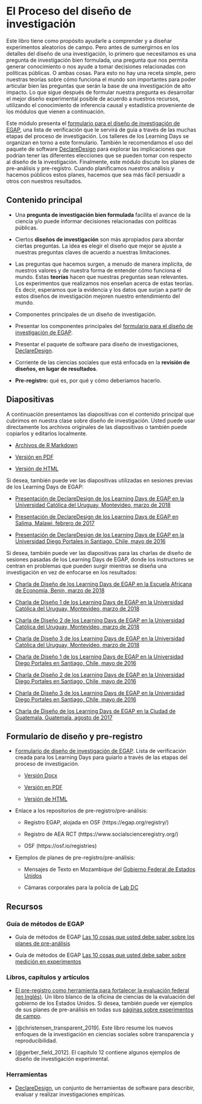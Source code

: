 # El Proceso del diseño de investigación

Este libro tiene como propósito ayudarle a comprender y a diseñar experimentos aleatorios de campo. Pero antes de sumergirnos en los detalles del diseño de una investigación, lo primero que necesitamos es una pregunta de investigación bien formulada, una pregunta que nos permita generar conocimiento o nos ayude a tomar decisiones relacionadas con políticas públicas. O ambas cosas. Para esto no hay una receta simple, pero nuestras teorías sobre cómo funciona el mundo son importantes para poder articular bien las preguntas que serán la base de una investigación de alto impacto. Lo que sigue después de formular nuestra pregunta es desarrollar el mejor diseño experimental posible de acuerdo a nuestros recursos, utilizando el conocimiento de inferencia causal y estadística proveniente de los módulos que vienen a continuación.

Este módulo presenta el [formulario para el diseño de investigación de EGAP](https://egap.github.io/learningdays-resources/Exercises/design-form.Rmd), una lista de verificación que le servirá de guia a través de las muchas etapas del proceso de investigación. Los talleres de los Learning Days se organizan en torno a este formulario. También le recomendamos el uso del paquete de software [DeclareDesign](http://declaredesign.org)  para explorar las implicaciones que podrían tener las diferentes elecciones que se pueden tomar con respecto al diseño de la investigación. Finalmente, este módulo discute los planes de pre-análisis  y pre-registro. Cuando planificamos nuestros análisis y hacemos públicos estos planes, hacemos que sea más fácil persuadir a otros con nuestros resultados.


## Contenido principal

- Una **pregunta de investigación bien formulada** facilita el avance de la ciencia y/o puede informar decisiones relacionadas con políticas públicas.

- Ciertos **diseños de investigación** son más apropiados para  abordar ciertas preguntas. La idea es elegir el diseño que mejor se ajuste a nuestras preguntas claves de acuerdo a nuestras limitaciones.

- Las preguntas que hacemos surgen,  a menudo de manera implícita, de nuestros valores y de nuestra forma de entender cómo funciona el mundo. Estas **teorías** hacen que nuestras preguntas sean relevantes. Los experimentos que realizamos nos enseñan acerca de estas teorías. Es decir, esperamos que la evidencia y los datos que surjan a partir de estos diseños de investigación mejoren nuestro entendimiento del mundo.

- Componentes principales de un diseño de investigación.

- Presentar los componentes principales del [formulario para el diseño de investigación de EGAP](https://egap.github.io/learningdays-resources/Exercises/design-form.html).


- Presentar el paquete de software para  diseño de investigaciones, [DeclareDesign](http://declaredesign.org).


- Corriente de las  ciencias sociales que está enfocada en la **revisión de diseños, en lugar de resultados**.

- **Pre-registro:** qué es, por qué y cómo deberíamos hacerlo.



## Diapositivas


A continuación presentamos las diapositivas con el contenido principal que cubrimos en nuestra clase sobre diseño de investigación.  Usted puede usar directamente los archivos originales de las diapositivas o también puede copiarlos y editarlos localmente.

- [Archivos de R Markdown ](https://egap.github.io/learningdays-resources/Slides_esp/researchdesignform-slides.Rmd)

- [Versión en PDF](https://egap.github.io/learningdays-resources/Slides_esp/researchdesignform-slides.pdf)

- [Versión de HTML](https://egap.github.io/learningdays-resources/Slides_esp/researchdesignform-slides.html)

Si desea, también puede ver las diapositivas utilizadas en sesiones previas de los Learning Days de EGAP:

 - [Presentación de DeclareDesign de los Learning Days de EGAP en la Universidad Católica del Uruguay, Montevideo, marzo de 2018](https://egap.github.io/learningdays-resources/Slides/Examples/declare_design-montevideo.pdf)

 - [Presentación de DeclareDesign de los Learning Days de EGAP en Salima, Malawi, febrero de  2017](https://egap.github.io/learningdays-resources/Slides/Examples/declare_design-malawi.pdf)

 - [Presentación de DeclareDesign de los Learning Days de EGAP en la Universidad Diego Portales in Santiago, Chile, mayo de  2016](https://egap.github.io/learningdays-resources/Slides/Examples/declare_design-santiago.pdf)

Si desea, también puede ver las diapositivas para las charlas de diseño de sesiones pasadas de los Learning Days de EGAP, donde los instructores se centran en problemas que pueden surgir  mientras se diseña una investigación en vez de enfocarse en los resultados:

- [Charla de Diseño de los Learning Days de EGAP en la  Escuela Africana de Economía, Benin, marzo de 2018](https://egap.github.io/learningdays-resources/Slides/Examples/research_design_2-benin.pdf)

 - [Charla de Diseño 1 de los Learning Days de EGAP en la Universidad Católica del Uruguay, Montevideo, marzo de 2018](https://egap.github.io/learningdays-resources/Slides/Examples/research_design_1-montevideo.pdf)

 - [Charla de Diseño 2 de los Learning Days de EGAP en la Universidad Católica del Uruguay, Montevideo, marzo de  2018](https://egap.github.io/learningdays-resources/Slides/Examples/research_design_2-montevideo.pdf)

 - [Charla de Diseño 3 de los Learning Days de EGAP en la Universidad Católica del Uruguay, Montevideo, marzo de 2018](https://egap.github.io/learningdays-resources/Slides/Examples/research_design_3-montevideo.pdf)

 - [Charla de Diseño 1 de los Learning Days de EGAP en la Universidad Diego Portales en Santiago, Chile, mayo de 2016](https://egap.github.io/learningdays-resources/Slides/Examples/research_design_1-santiago.pdf)

 - [Charla de Diseño 2 de los Learning Days de EGAP en la  Universidad Diego Portales en Santiago, Chile, mayo de 2016](https://egap.github.io/learningdays-resources/Slides/Examples/research_design_2-santiago.pdf)

 - [Charla de Diseño 3 de los Learning Days de EGAP en la Universidad Diego Portales en Santiago, Chile, mayo de 2016](https://egap.github.io/learningdays-resources/Slides/Examples/research_design_3-santiago.pdf)

 - [Charla de Diseño de los Learning Days de EGAP en la Ciudad de Guatemala, Guatemala, agosto de 2017](https://egap.github.io/learningdays-resources/Slides/Examples/research_design-guatemala.pdf)

## Formulario de diseño y pre-registro

- [Formulario de diseño de investigación de EGAP](https://egap.github.io/learningdays-resources/Exercises/design-form.html). Lista de verificación creada para los Learning Days para guiarlo  a través de las etapas del proceso de investigación.
     - [Versión Docx](https://egap.github.io/learningdays-resources/Exercises/design-form.docx)

     - [Versión en PDF](https://egap.github.io/learningdays-resources/Exercises/design-form.pdf)

     - [Versión de HTML](https://egap.github.io/learningdays-resources/Exercises/design-form.html)

- Enlace a los repositorios de pre-registro/pre-análisis:

    - Registro EGAP, alojada en OSF (https://egap.org/registry/)

    - Registro de AEA RCT  (https://www.socialscienceregistry.org/)

    - OSF (https://osf.io/registries)

- Ejemplos de planes de pre-registro/pre-análisis:

    - Mensajes de Texto en Mozambique del [Gobierno Federal de Estados Unidos](https://oes.gsa.gov/projects/sms-mozambique/)

    - Cámaras corporales para la policia de [Lab DC](https://osf.io/472zh)

## Recursos

### Guía de métodos de EGAP 

- Guía de métodos de EGAP [Las 10 cosas que usted debe saber sobre los planes de pre-análisis](https://egap.org/resource/10-things-to-know-about-pre-analysis-plans/)

- Guía de métodos de EGAP [Las 10 cosas que usted debe saber sobre medición en experimentos](https://egap.org/resource/10-things-to-know-about-measurement-in-experiments/)


### Libros, capítulos y artículos

- [El pre-registro como herramienta para fortalecer la evaluación federal (en Inglés)](https://oes.gsa.gov/assets/files/preregistration-as-a-tool-in-federal-evaluation.pdf).  Un libro blanco de la oficina de ciencias de la evaluación del gobierno de los Estados Unidos.  Si desea, también puede ver ejemplos de sus planes de pre-análisis en todas sus [páginas sobre experimentos de campo](https://oes.gsa.gov/work/).

- [@christensen_transparent_2019]. Este libro resume los nuevos enfoques de la investigación en ciencias sociales sobre  transparencia y reproducibilidad.

- [@gerber_field_2012].  El capitulo 12 contiene algunos ejemplos de diseño de investigación experimental.

### Herramientas


- [DeclareDesign](https://declaredesign.org/),  un conjunto de herramientas  de software para describir, evaluar y realizar investigaciones empíricas.

